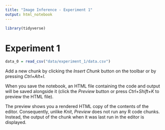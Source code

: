 ```yaml
---
title: "Image Inference - Experiment 1"
output: html_notebook
---
```


```r
library(tidyverse)

```

# Experiment 1



```r
data_0 = read_csv("data/experiment_1/data.csv")


```

Add a new chunk by clicking the *Insert Chunk* button on the toolbar or by pressing *Ctrl+Alt+I*.

When you save the notebook, an HTML file containing the code and output will be saved alongside it (click the *Preview* button or press *Ctrl+Shift+K* to preview the HTML file).

The preview shows you a rendered HTML copy of the contents of the editor. Consequently, unlike *Knit*, *Preview* does not run any R code chunks. Instead, the output of the chunk when it was last run in the editor is displayed.
